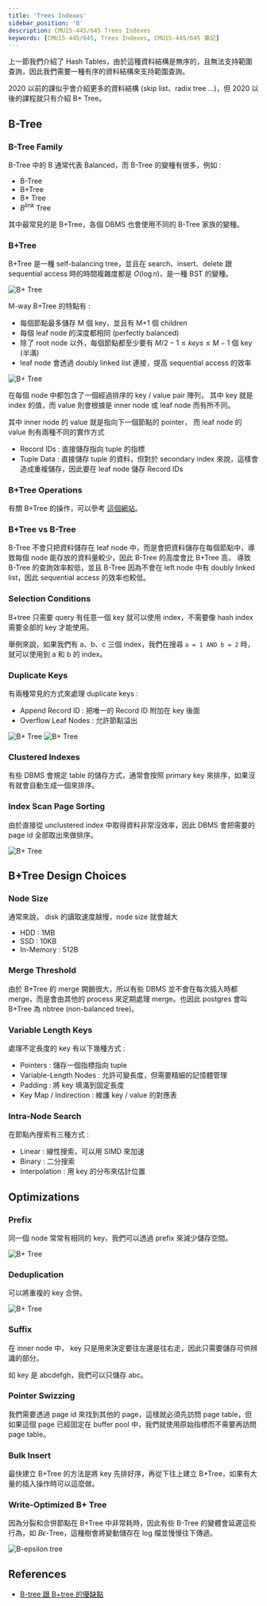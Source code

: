 ```yaml
---
title: 'Trees Indexes'
sidebar_position: '8'
description: CMU15-445/645 Trees Indexes
keywords: [CMU15-445/645, Trees Indexes, CMU15-445/645 筆記]
---
```


<head>
  <title>CMU 15-445/645 Trees Indexes</title>
</head>

上一節我們介紹了 Hash Tables，由於這種資料結構是無序的，且無法支持範圍查詢，因此我們需要一種有序的資料結構來支持範圍查詢。

2020 以前的課似乎會介紹更多的資料結構 (skip list、radix tree ...)，但 2020 以後的課程就只有介紹 B+ Tree。

## B-Tree

### B-Tree Family

B-Tree 中的 B 通常代表 Balanced，而 B-Tree 的變種有很多，例如 :

- B-Tree
- B+Tree
- B\* Tree
- $B^{link}$ Tree

其中最常見的是 B+Tree，各個 DBMS 也會使用不同的 B-Tree 家族的變種。

### B+Tree

B+Tree 是一種 self-balancing tree，並且在 search、insert、delete 跟 sequential access 時的時間複雜度都是 $O(\log n)$，是一種 BST 的變種。

![B+ Tree](/img/cmu15-445/c08/image.png)

M-way B+Tree 的特點有 :

- 每個節點最多儲存 M 個 key，並且有 M+1 個 children
- 每個 leaf node 的深度都相同 (perfectly balanced)
- 除了 root node 以外，每個節點都至少要有 $M / 2 - 1 \leq keys \leq M - 1$ 個 key (半滿)
- leaf node 會透過 doubly linked list 連接，提高 sequential access 的效率

![B+ Tree](/img/cmu15-445/c08/image-1.png)

在每個 node 中都包含了一個經過排序的 key / value pair 陣列，
其中 key 就是 index 的值，而 value 則會根據是 inner node 或 leaf node 而有所不同。

其中 inner node 的 value 就是指向下一個節點的 pointer，
而 leaf node 的 value 則有兩種不同的實作方式

- Record IDs : 直接儲存指向 tuple 的指標
- Tuple Data : 直接儲存 tuple 的資料，但對於 secondary index 來說，這樣會造成重複儲存，因此要在 leaf node 儲存 Record IDs

### B+Tree Operations

有關 B+Tree 的操作，可以參考 [這個網站](https://www.cs.usfca.edu/~galles/visualization/BPlusTree.html)。

### B+Tree vs B-Tree

B-Tree 不會只把資料儲存在 leaf node 中，而是會把資料儲存在每個節點中，導致每個 node 能存放的資料量較少，因此 B-Tree 的高度會比 B+Tree 高，
導致 B-Tree 的查詢效率較低，並且 B-Tree 因為不會在 left node 中有 doubly linked list，因此 sequential access 的效率也較低。

### Selection Conditions

B+tree 只需要 query 有任意一個 key 就可以使用 index，不需要像 hash index 需要全部的 key 才能使用。

舉例來說，如果我們有 a、b、c 三個 index，我們在搜尋 `a = 1 AND b = 2` 時，就可以使用到 a 和 b 的 index。

### Duplicate Keys

有兩種常見的方式來處理 duplicate keys :

- Append Record ID : 把唯一的 Record ID 附加在 key 後面
- Overflow Leaf Nodes : 允許節點溢出

![B+ Tree](/img/cmu15-445/c08/image-2.png)
![B+ Tree](/img/cmu15-445/c08/image-3.png)

### Clustered Indexes

有些 DBMS 會規定 table 的儲存方式，通常會按照 primary key 來排序，如果沒有就會自動生成一個來排序。

### Index Scan Page Sorting

由於直接從 unclustered index 中取得資料非常沒效率，因此 DBMS 會把需要的 page id 全部取出來做排序。

![B+ Tree](/img/cmu15-445/c08/image-4.png)

## B+Tree Design Choices

### Node Size

通常來說， disk 的讀取速度越慢，node size 就會越大

- HDD : 1MB
- SSD : 10KB
- In-Memory : 512B

### Merge Threshold

由於 B+Tree 的 merge 開銷很大，所以有些 DBMS 並不會在每次插入時都 merge，而是會由其他的 process 來定期處理 merge。也因此 postgres 會叫 B+Tree 為 nbtree (non-balanced tree)。

### Variable Length Keys

處理不定長度的 key 有以下幾種方式 :

- Pointers : 儲存一個指標指向 tuple
- Variable-Length Nodes : 允許可變長度，但需要精細的記憶體管理
- Padding : 將 key 填滿到固定長度
- Key Map / Indirection : 維護 key / value 的對應表

### Intra-Node Search

在節點內搜索有三種方式 :

- Linear : 線性搜索，可以用 SIMD 來加速
- Binary : 二分搜索
- Interpolation : 用 key 的分布來估計位置

## Optimizations

### Prefix

同一個 node 常常有相同的 key，我們可以透過 prefix 來減少儲存空間。

![B+ Tree](/img/cmu15-445/c08/image-5.png)

### Deduplication

可以將重複的 key 合併。

![B+ Tree](/img/cmu15-445/c08/image-6.png)

### Suffix

在 inner node 中， key 只是用來決定要往左還是往右走，因此只需要儲存可供辨識的部分。

如 key 是 abcdefgh，我們可以只儲存 abc。

### Pointer Swizzing

我們需要透過 page id 來找到其他的 page，這樣就必須先訪問 page table，但如果這個 page 已經固定在 buffer pool 中，我們就使用原始指標而不需要再訪問 page table。

### Bulk Insert

最快建立 B+Tree 的方法是將 key 先排好序，再從下往上建立 B+Tree，如果有大量的插入操作時可以這麼做。

### Write-Optimized B+ Tree

因為分裂和合併節點在 B+Tree 中非常耗時，因此有些 B-Tree 的變體會延遲這些行為，如 $B\epsilon$-Tree，這種樹會將變動儲存在 log 檔並慢慢往下傳遞。

![B-epsilon tree](/img/cmu15-445/c08/image-7.png)

## References

- [B-tree 跟 B+tree 的優缺點](https://blog.csdn.net/sxcsch/article/details/131434222)
